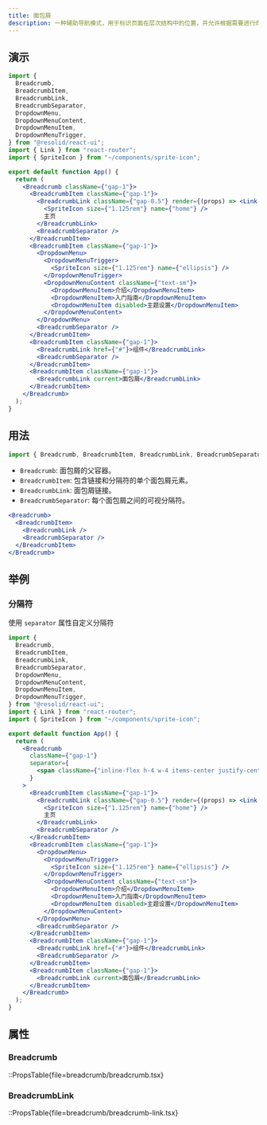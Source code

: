 ```yaml
---
title: 面包屑
description: 一种辅助导航模式，用于标识页面在层次结构中的位置，并允许根据需要进行向上导航。
---
```


## 演示

```jsx demo online=Breadcrumb
import {
  Breadcrumb,
  BreadcrumbItem,
  BreadcrumbLink,
  BreadcrumbSeparator,
  DropdownMenu,
  DropdownMenuContent,
  DropdownMenuItem,
  DropdownMenuTrigger,
} from "@resolid/react-ui";
import { Link } from "react-router";
import { SpriteIcon } from "~/components/sprite-icon";

export default function App() {
  return (
    <Breadcrumb className={"gap-1"}>
      <BreadcrumbItem className={"gap-1"}>
        <BreadcrumbLink className={"gap-0.5"} render={(props) => <Link to={"/"} {...props} />}>
          <SpriteIcon size={"1.125rem"} name={"home"} />
          主页
        </BreadcrumbLink>
        <BreadcrumbSeparator />
      </BreadcrumbItem>
      <BreadcrumbItem className={"gap-1"}>
        <DropdownMenu>
          <DropdownMenuTrigger>
            <SpriteIcon size={"1.125rem"} name={"ellipsis"} />
          </DropdownMenuTrigger>
          <DropdownMenuContent className={"text-sm"}>
            <DropdownMenuItem>介绍</DropdownMenuItem>
            <DropdownMenuItem>入门指南</DropdownMenuItem>
            <DropdownMenuItem disabled>主题设置</DropdownMenuItem>
          </DropdownMenuContent>
        </DropdownMenu>
        <BreadcrumbSeparator />
      </BreadcrumbItem>
      <BreadcrumbItem className={"gap-1"}>
        <BreadcrumbLink href={"#"}>组件</BreadcrumbLink>
        <BreadcrumbSeparator />
      </BreadcrumbItem>
      <BreadcrumbItem className={"gap-1"}>
        <BreadcrumbLink current>面包屑</BreadcrumbLink>
      </BreadcrumbItem>
    </Breadcrumb>
  );
}
```

## 用法

```js
import { Breadcrumb, BreadcrumbItem, BreadcrumbLink, BreadcrumbSeparator } from "@resolid/react-ui";
```

- `Breadcrumb`: 面包屑的父容器。
- `BreadcrumbItem`: 包含链接和分隔符的单个面包屑元素。
- `BreadcrumbLink`: 面包屑链接。
- `BreadcrumbSeparator`: 每个面包屑之间的可视分隔符。

```jsx
<Breadcrumb>
  <BreadcrumbItem>
    <BreadcrumbLink />
    <BreadcrumbSeparator />
  </BreadcrumbItem>
</Breadcrumb>
```

## 举例

### 分隔符

使用 `separator` 属性自定义分隔符

```jsx demo
import {
  Breadcrumb,
  BreadcrumbItem,
  BreadcrumbLink,
  BreadcrumbSeparator,
  DropdownMenu,
  DropdownMenuContent,
  DropdownMenuItem,
  DropdownMenuTrigger,
} from "@resolid/react-ui";
import { Link } from "react-router";
import { SpriteIcon } from "~/components/sprite-icon";

export default function App() {
  return (
    <Breadcrumb
      className={"gap-1"}
      separator={
        <span className={"inline-flex h-4 w-4 items-center justify-center text-sm"}>/</span>
      }
    >
      <BreadcrumbItem className={"gap-1"}>
        <BreadcrumbLink className={"gap-0.5"} render={(props) => <Link to={"/"} {...props} />}>
          <SpriteIcon size={"1.125rem"} name={"home"} />
          主页
        </BreadcrumbLink>
        <BreadcrumbSeparator />
      </BreadcrumbItem>
      <BreadcrumbItem className={"gap-1"}>
        <DropdownMenu>
          <DropdownMenuTrigger>
            <SpriteIcon size={"1.125rem"} name={"ellipsis"} />
          </DropdownMenuTrigger>
          <DropdownMenuContent className={"text-sm"}>
            <DropdownMenuItem>介绍</DropdownMenuItem>
            <DropdownMenuItem>入门指南</DropdownMenuItem>
            <DropdownMenuItem disabled>主题设置</DropdownMenuItem>
          </DropdownMenuContent>
        </DropdownMenu>
        <BreadcrumbSeparator />
      </BreadcrumbItem>
      <BreadcrumbItem className={"gap-1"}>
        <BreadcrumbLink href={"#"}>组件</BreadcrumbLink>
        <BreadcrumbSeparator />
      </BreadcrumbItem>
      <BreadcrumbItem className={"gap-1"}>
        <BreadcrumbLink current>面包屑</BreadcrumbLink>
      </BreadcrumbItem>
    </Breadcrumb>
  );
}
```

## 属性

### Breadcrumb

::PropsTable{file=breadcrumb/breadcrumb.tsx}

### BreadcrumbLink

::PropsTable{file=breadcrumb/breadcrumb-link.tsx}
